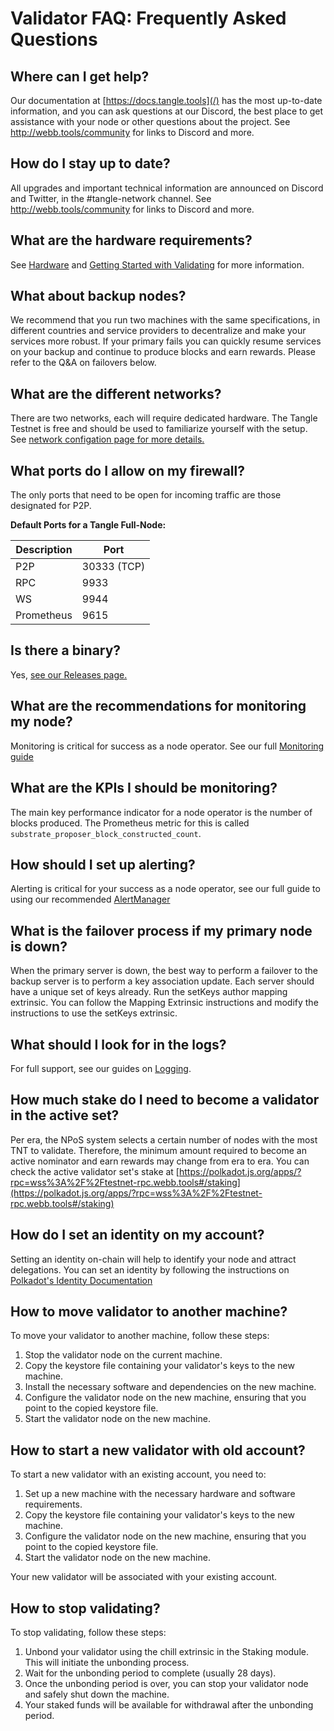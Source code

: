 # Validator FAQ: Frequently Asked Questions

## Where can I get help?

Our documentation at [https://docs.tangle.tools](/) has the most up-to-date information, and you can ask questions at our Discord, the best place to get assistance with your node or other questions about the project. See http://webb.tools/community for links to Discord and more.

## How do I stay up to date?

All upgrades and important technical information are announced on Discord and Twitter, in the #tangle-network channel. See http://webb.tools/community for links to Discord and more.

## What are the hardware requirements?

See [Hardware](https://docs.tangle.tools/docs/node/hardware/) and [Getting Started with Validating](https://docs.tangle.tools/docs/node/validator/requirements/) for more information.

## What about backup nodes?

We recommend that you run two machines with the same specifications, in different countries and service providers to decentralize and make your services more robust. If your primary fails you can quickly resume services on your backup and continue to produce blocks and earn rewards. Please refer to the Q&A on failovers below.

## What are the different networks?

There are two networks, each will require dedicated hardware. The Tangle Testnet is free and should be used to familiarize yourself with the setup. See [network configation page for more details.](/network-information-configuration)

## What ports do I allow on my firewall?

The only ports that need to be open for incoming traffic are those designated for P2P.

**Default Ports for a Tangle Full-Node:**

| Description | Port        |
| ----------- | ----------- |
| P2P         | 30333 (TCP) |
| RPC         | 9933        |
| WS          | 9944        |
| Prometheus  | 9615        |

## Is there a binary?

Yes, [see our Releases page.](https://github.com/webb-tools/tangle/releases)

## What are the recommendations for monitoring my node?

Monitoring is critical for success as a node operator. See our full [Monitoring guide](https://docs.tangle.tools/docs/node/monitoring/quickstart/)

## What are the KPIs I should be monitoring?

The main key performance indicator for a node operator is the number of blocks produced. The Prometheus metric for this is called `substrate_proposer_block_constructed_count`.

## How should I set up alerting?

Alerting is critical for your success as a node operator, see our full guide to using our recommended [AlertManager](https://docs.tangle.tools/docs/node/monitoring/alert-manager/)

## What is the failover process if my primary node is down?

When the primary server is down, the best way to perform a failover to the backup server is to perform a key association update. Each server should have a unique set of keys already. Run the setKeys author mapping extrinsic. You can follow the Mapping Extrinsic instructions and modify the instructions to use the setKeys extrinsic.

## What should I look for in the logs?

For full support, see our guides on [Logging](https://docs.tangle.tools/docs/node/monitoring/loki/).

## How much stake do I need to become a validator in the active set?

Per era, the NPoS system selects a certain number of nodes with the most TNT to validate. Therefore, the minimum amount required to become an active nominator and earn rewards may change from era to era. You can check the active validator set's stake at [https://polkadot.js.org/apps/?rpc=wss%3A%2F%2Ftestnet-rpc.webb.tools#/staking](https://polkadot.js.org/apps/?rpc=wss%3A%2F%2Ftestnet-rpc.webb.tools#/staking)

## How do I set an identity on my account?

Setting an identity on-chain will help to identify your node and attract delegations. You can set an identity by following the instructions on [Polkadot's Identity Documentation](https://wiki.polkadot.network/docs/learn-identity)

## How to move validator to another machine?

To move your validator to another machine, follow these steps:

1. Stop the validator node on the current machine.
2. Copy the keystore file containing your validator's keys to the new machine.
3. Install the necessary software and dependencies on the new machine.
4. Configure the validator node on the new machine, ensuring that you point to the copied keystore file.
5. Start the validator node on the new machine.

## How to start a new validator with old account?

To start a new validator with an existing account, you need to:

1. Set up a new machine with the necessary hardware and software requirements.
2. Copy the keystore file containing your validator's keys to the new machine.
3. Configure the validator node on the new machine, ensuring that you point to the copied keystore file.
4. Start the validator node on the new machine.

Your new validator will be associated with your existing account.

## How to stop validating?

To stop validating, follow these steps:

1. Unbond your validator using the chill extrinsic in the Staking module. This will initiate the unbonding process.
2. Wait for the unbonding period to complete (usually 28 days).
3. Once the unbonding period is over, you can stop your validator node and safely shut down the machine.
4. Your staked funds will be available for withdrawal after the unbonding period.
